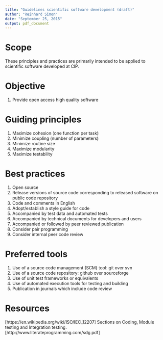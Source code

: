 ```yaml
---
title: "Guidelines scientific software development (draft)"
author: "Reinhard Simon"
date: "September 25, 2015"
output: pdf_document
---
```

# Scope
These principles and practices are primarily intended to be applied to scientific software developed at CIP.

# Objective
1. Provide open access high quality software

# Guiding principles
1. Maximize cohesion (one function per task)
2. Minimize coupling (number of parameters)
3. Minimize routine size
4. Maximize modularity
5. Maximize testability

# Best practices
1. Open source
2. Release versions of source code corresponding to released software on public code repository
3. Code and comments in English
4. Adopt/establish a style guide for code
5. Accompanied by test data and automated tests
6. Accompanied by technical documents for developers and users
7. Accompanied or followed by peer reviewed publication
8. Consider pair programming
9. Consider internal peer code review

# Preferred tools
1. Use of a source code management (SCM) tool: git over svn
2. Use of a source code repository: github over sourceforge
3. Use of unit test frameworks or equivalents
4. Use of automated execution tools for testing and building
5. Publication in journals which include code review

# Resources
[https://en.wikipedia.org/wiki/ISO/IEC_12207] Sections on Coding, Module testing and Integration testing.
[http://www.literateprogramming.com/sdg.pdf]
